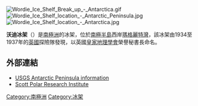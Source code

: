 [[Image:Wordie_Ice_Shelf_Break_up_-_Antarctica.gif|thumb]]
[[Image:Wordie_Ice_Shelf_location_-_Antarctic_Peninsula.jpg|thumb]]
[[Image:Wordie_Ice_Shelf_location_-_Antarctica.jpg|thumb]]

{{coord|69|15|S|67|45|W|type:glacier_region:AQ_scale:1000000|display=title}}

'''沃迪冰架'''（{{lang-en|Wordie Ice Shelf}}）是[[南極洲|南極洲]]的冰架，位於[[南極半島|南極半島]]西岸[[瑪格麗特灣|瑪格麗特灣]]，該冰架由1934至1937年的[[英國|英國]]探險隊發現，以英國[[皇家地理學會|皇家地理學會]]榮譽秘書長命名。

==外部連結==
* [http://pubs.usgs.gov/fs/fs17-02/fs017-02.html USGS Antarctic Peninsula information] {{Wayback|url=http://pubs.usgs.gov/fs/fs17-02/fs017-02.html |date=20090713070014 }}
* [http://www.spri.cam.ac.uk/resources/expeditions/bgl/ Scott Polar Research Institute] {{Wayback|url=http://www.spri.cam.ac.uk/resources/expeditions/bgl/ |date=20130721063655 }}

{{DEFAULTSORT:Wordie Ice Shelf}}
[[Category:南極洲|Category:南極洲]]
[[Category:冰架|Category:冰架]]


{{FallièresCoast-geo-stub}}